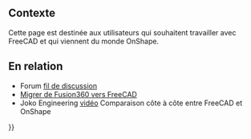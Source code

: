 <languages/>
{{TOCright}}

== Contexte ==

Cette page est destinée aux utilisateurs qui souhaitent travailler avec FreeCAD et qui viennent du monde OnShape.

== En relation ==

* Forum [https://forum.freecadweb.org/viewtopic.php?f=8&t=50973&p=437872#p437863 fil de discussion] 
* [[Migrating_to_FreeCAD_from_Fusion360/fr|Migrer de Fusion360 vers FreeCAD]]
* Joko Engineering [https://youtu.be/oH8GOR8Jx88 vidéo] Comparaison côte à côte entre FreeCAD et OnShape


{{Userdocnavi{{#translation:}}}}